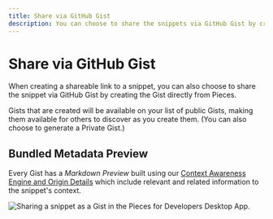 ```yaml
---
title: Share via GitHub Gist
description: You can choose to share the snippets via GitHub Gist by creating the Gist directly inside of Pieces for Developers Desktop App.
---
```


# Share via GitHub Gist
When creating a shareable link to a snippet, you can also choose to share the snippet via GitHub Gist by creating the Gist directly from Pieces.

Gists that are created will be available on your list of public Gists, making them available for others to discover as you create them. (You can also choose to generate a Private Gist.)

## Bundled Metadata Preview
Every Gist has a _Markdown Preview_ built using our <a href="{{ links.internal.context_awareness_engine.origin_details }}">Context Awareness Engine and Origin Details</a> which include relevant and related information to the snippet's context.

![Sharing a snippet as a Gist in the Pieces for Developers Desktop App.](https://storage.googleapis.com/pieces_static_resources/pfd_wiki/SHARING_GISTS.gif)
